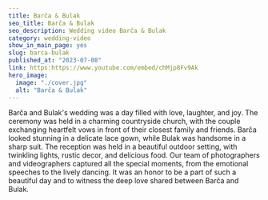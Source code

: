 ---
title: Barča & Bulak
seo_title: Barča & Bulak
seo_description: Wedding video Barča & Bulak
category: wedding-video
show_in_main_page: yes
slug: barca-bulak
published_at: "2023-07-08"
link: https:https://www.youtube.com/embed/chMjp8Fv9Ak
hero_image:
  image: "./cover.jpg"
  alt: "Barča & Bulak"
---
Barča and Bulak's wedding was a day filled with love, laughter, and joy. The ceremony was held in a charming countryside church, with the couple exchanging heartfelt vows in front of their closest family and friends. Barča looked stunning in a delicate lace gown, while Bulak was handsome in a sharp suit. The reception was held in a beautiful outdoor setting, with twinkling lights, rustic decor, and delicious food. Our team of photographers and videographers captured all the special moments, from the emotional speeches to the lively dancing. It was an honor to be a part of such a beautiful day and to witness the deep love shared between Barča and Bulak.